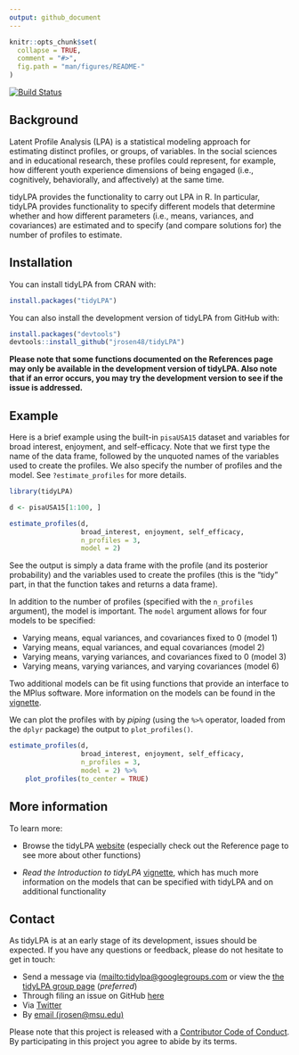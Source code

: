```yaml
---
output: github_document
---
```


<!-- README.md is generated from README.Rmd. Please edit that file -->

```r
knitr::opts_chunk$set(
  collapse = TRUE,
  comment = "#>",
  fig.path = "man/figures/README-"
)
```

[![Build Status](https://travis-ci.org/jrosen48/tidyLPA.svg?branch=master)](https://travis-ci.org/jrosen48/tidyLPA)

## Background

Latent Profile Analysis (LPA) is a statistical modeling approach for estimating distinct profiles, or groups, of variables. In the social sciences and in educational research, these profiles could represent, for example, how different youth experience dimensions of being engaged (i.e., cognitively, behaviorally, and affectively) at the same time. 

tidyLPA provides the functionality to carry out LPA in R. In particular, tidyLPA provides functionality to specify different models that determine whether and how different parameters (i.e., means, variances, and covariances) are estimated and to specify (and compare solutions for) the number of profiles to estimate.

## Installation

You can install tidyLPA from CRAN with:

```r
install.packages("tidyLPA")
```

You can also install the development version of tidyLPA from GitHub with:

```r
install.packages("devtools")
devtools::install_github("jrosen48/tidyLPA")
```

**Please note that some functions documented on the References page may only be available in the development version of tidyLPA. Also note that if an error occurs, you may try the development version to see if the issue is addressed.**

## Example

Here is a brief example using the built-in `pisaUSA15` dataset and variables for broad interest, enjoyment, and self-efficacy. Note that we first type the name of the data frame, followed by the unquoted names of the variables used to create the profiles. We also specify the number of profiles and the model. See `?estimate_profiles` for more details.

```r
library(tidyLPA)
```

```r
d <- pisaUSA15[1:100, ]

estimate_profiles(d, 
                  broad_interest, enjoyment, self_efficacy, 
                  n_profiles = 3, 
                  model = 2)
```

See the output is simply a data frame with the profile (and its posterior probability) and the variables used to create the profiles (this is the "tidy" part, in that the function takes and returns a data frame).

In addition to the number of profiles (specified with the `n_profiles` argument), the model is important. The `model` argument allows for four models to be specified:

* Varying means, equal variances, and covariances fixed to 0 (model 1)
* Varying means, equal variances, and equal covariances (model 2)
* Varying means, varying variances, and covariances fixed to 0 (model 3)
* Varying means, varying variances, and varying covariances (model 6)

Two additional models can be fit using functions that provide an interface to the MPlus software. More information on the models can be found in the [vignette](https://jrosen48.github.io/tidyLPA/articles/Introduction_to_tidyLPA.html).

We can plot the profiles with by *piping* (using the `%>%` operator, loaded from the `dplyr` package) the output to `plot_profiles()`.

```r
estimate_profiles(d, 
                  broad_interest, enjoyment, self_efficacy, 
                  n_profiles = 3, 
                  model = 2) %>% 
    plot_profiles(to_center = TRUE)
```

## More information

To learn more:

* Browse the tidyLPA [website](https://jrosen48.github.io/tidyLPA/) (especially check out the Reference page to see more about other functions)

* *Read the Introduction to tidyLPA* [vignette](https://jrosen48.github.io/tidyLPA/articles/Introduction_to_tidyLPA.html), which has much more information on the models that can be specified with tidyLPA and on additional functionality

## Contact

As tidyLPA is at an early stage of its development, issues should be expected. If you have any questions or feedback, please do not hesitate to get in touch:

* Send a message via ([mailto:tidylpa@googlegroups.com](tidylpa@googlegroups.com) or view the [the tidyLPA group page](https://groups.google.com/forum/#!forum/tidylpa) (*preferred*)
* Through filing an issue on GitHub [here](https://github.com/jrosen48/tidyLPA)
* Via [Twitter](http://twitter.com/jrosenberg6432)
* By [email (jrosen@msu.edu)](mailto:jrosen@msu.edu)

Please note that this project is released with a [Contributor Code of Conduct](CONDUCT.md). By participating in this project you agree to abide by its terms.
